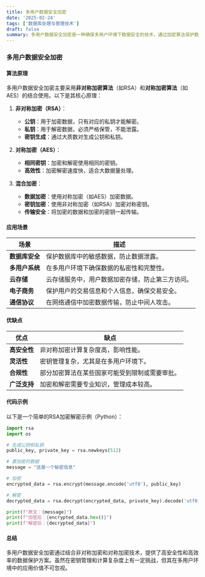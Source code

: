 ```yaml
---
title: 多用户数据安全加密
date: '2025-02-24'
tags: ['数据库处理与管理技术']
draft: false
summary: 多用户数据安全加密是一种确保多用户环境下数据安全的技术，通过加密算法保护数据隐私和完整性，防止未经授权的访问。
---
```


### 多用户数据安全加密

#### 算法原理

多用户数据安全加密主要采用**非对称加密算法**（如RSA）和**对称加密算法**（如AES）的结合使用。以下是其核心原理：

1. **非对称加密（RSA）**：

   - **公钥**：用于加密数据，只有对应的私钥才能解密。
   - **私钥**：用于解密数据，必须严格保管，不能泄露。
   - **密钥生成**：通过大质数对生成公钥和私钥。

2. **对称加密（AES）**：

   - **相同密钥**：加密和解密使用相同的密钥。
   - **高效性**：加密解密速度快，适合大数据量处理。

3. **混合加密**：
   - **数据加密**：使用对称加密（如AES）加密数据。
   - **密钥加密**：使用非对称加密（如RSA）加密对称密钥。
   - **传输安全**：将加密的数据和加密的密钥一起传输。

#### 应用场景

| **场景**       | **描述**                                         |
| -------------- | ------------------------------------------------ |
| **数据库安全** | 保护数据库中的敏感数据，防止数据泄露。           |
| **多用户系统** | 在多用户环境下确保数据的私密性和完整性。         |
| **云存储**     | 云存储服务中，用户数据加密存储，防止第三方访问。 |
| **电子商务**   | 保护用户的交易信息和个人信息，确保交易安全。     |
| **通信协议**   | 在网络通信中加密数据传输，防止中间人攻击。       |

#### 优缺点

| **优点**     | **缺点**                                       |
| ------------ | ---------------------------------------------- |
| **高安全性** | 非对称加密计算复杂度高，影响性能。             |
| **灵活性**   | 密钥管理复杂，尤其是在多用户环境下。           |
| **合规性**   | 部分加密算法在某些国家可能受到限制或需要审批。 |
| **广泛支持** | 加密和解密需要专业知识，管理成本较高。         |

#### 代码示例

以下是一个简单的RSA加密解密示例（Python）：

```python
import rsa
import os

# 生成公钥和私钥
public_key, private_key = rsa.newkeys(512)

# 要加密的数据
message = "这是一个秘密信息"

# 加密
encrypted_data = rsa.encrypt(message.encode('utf8'), public_key)

# 解密
decrypted_data = rsa.decrypt(encrypted_data, private_key).decode('utf8')

print(f"原文：{message}")
print(f"加密后：{encrypted_data.hex()}")
print(f"解密后：{decrypted_data}")
```

#### 总结

多用户数据安全加密通过结合非对称加密和对称加密技术，提供了高安全性和高效率的数据保护方案。虽然在密钥管理和计算复杂度上有一定挑战，但其在多用户环境中的应用价值不可忽视。
